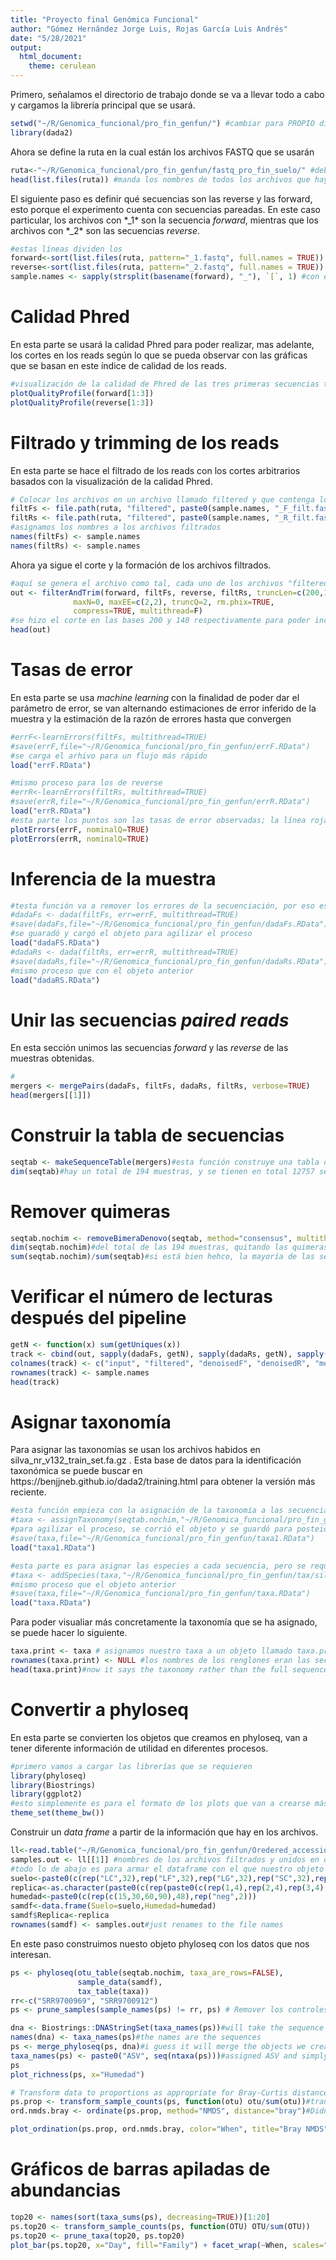---
title: "Proyecto final Genómica Funcional"
author: "Gómez Hernández Jorge Luis, Rojas García Luis Andrés"
date: "5/28/2021"
output: 
  html_document: 
    theme: cerulean
---


Primero, señalamos el directorio de trabajo donde se va a llevar todo a cabo y cargamos la librería principal que se usará.
```{r}
setwd("~/R/Genomica_funcional/pro_fin_genfun/") #cambiar para PROPIO directorio de trabajo
library(dada2)
```
Ahora se define la ruta en la cual están los archivos FASTQ que se usarán
```{r}
ruta<-"~/R/Genomica_funcional/pro_fin_genfun/fastq_pro_fin_suelo/" #debe de cambiarse segpun el usuario y su localización de sus archivos
head(list.files(ruta)) #manda los nombres de todos los archivos que hay en esa ruta
```
El siguiente paso es definir qué secuencias son las reverse y las forward, esto porque el experimento cuenta con secuencias pareadas. En este caso particular, los archivos con *_1* son la secuencia *forward*, mientras que los archivos con *_2* son las secuencias *reverse*.
```{r}
#estas líneas dividen los 
forward<-sort(list.files(ruta, pattern="_1.fastq", full.names = TRUE))
reverse<-sort(list.files(ruta, pattern="_2.fastq", full.names = TRUE))
sample.names <- sapply(strsplit(basename(forward), "_"), `[`, 1) #con esta línea tenemos los nombres de las muestras sin la clasificación de forward y reverse. Separa y selecciona según la función sapply, tomamos el primer fragmento de la separación
```
# Calidad Phred
En esta parte se usará la calidad Phred para poder realizar, mas adelante, los cortes en los reads según lo que se pueda observar con las gráficas que se basan en este índice de calidad de los reads.
```{r}
#visualización de la calidad de Phred de las tres primeras secuencias tanto de forward como de reverse
plotQualityProfile(forward[1:3])
plotQualityProfile(reverse[1:3])
```
# Filtrado y trimming de los reads
En esta parte se hace el filtrado de los reads con los cortes arbitrarios basados con la visualización de la calidad Phred.
```{r}
# Colocar los archivos en un archivo llamado filtered y que contenga los forward y reverse compresos en gz
filtFs <- file.path(ruta, "filtered", paste0(sample.names, "_F_filt.fastq.gz"))
filtRs <- file.path(ruta, "filtered", paste0(sample.names, "_R_filt.fastq.gz"))
#asignamos los nombres a los archivos filtrados
names(filtFs) <- sample.names
names(filtRs) <- sample.names
```
Ahora ya sigue el corte y la formación de los archivos filtrados.
```{r}
#aquí se genera el archivo como tal, cada uno de los archivos "filtered" de la parte anterior ahora existe con la información obtenida aquí, ya son las secuencias filtradas con los cortes arbitrarios que se desearon.
out <- filterAndTrim(forward, filtFs, reverse, filtRs, truncLen=c(200,140),
              maxN=0, maxEE=c(2,2), truncQ=2, rm.phix=TRUE, 
              compress=TRUE, multithread=F)
#se hizo el corte en las bases 200 y 140 respectivamente para poder incluir solo aquellas secuencias que sin duda son de buena calidad
head(out)
```
# Tasas de error
En esta parte se usa *machine learning* con la finalidad de poder dar el parámetro de error, se van alternando estimaciones de error inferido de la muestra y la estimación de la razón de errores hasta que convergen
```{r}
#errF<-learnErrors(filtFs, multithread=TRUE)
#save(errF,file="~/R/Genomica_funcional/pro_fin_genfun/errF.RData")
#se carga el arhivo para un flujo más rápido
load("errF.RData")

#mismo proceso para los de reverse
#errR<-learnErrors(filtRs, multithread=TRUE)
#save(errR,file="~/R/Genomica_funcional/pro_fin_genfun/errR.RData")
load("errR.RData")
#esta parte los puntos son las tasas de error observadas; la línea roja es la tasa de error esperada
plotErrors(errF, nominalQ=TRUE)
plotErrors(errR, nominalQ=TRUE)
```
# Inferencia de la muestra

```{r}
#testa función va a remover los errores de la secuenciación, por eso es que se calculó el error previamente, anos ayudará a describir la comunidad
#dadaFs <- dada(filtFs, err=errF, multithread=TRUE)
#save(dadaFs,file="~/R/Genomica_funcional/pro_fin_genfun/dadaFs.RData")
#se guaradó y cargó el objeto para agilizar el proceso
load("dadaFS.RData")
#dadaRs <- dada(filtRs, err=errR, multithread=TRUE)
#save(dadaRs,file="~/R/Genomica_funcional/pro_fin_genfun/dadaRs.RData")
#mismo proceso que con el objeto anterior
load("dadaRS.RData")
```
# Unir las secuencias *paired reads*
En esta sección unimos las secuencias *forward* y las *reverse* de las muestras obtenidas.
```{r}
#
mergers <- mergePairs(dadaFs, filtFs, dadaRs, filtRs, verbose=TRUE)
head(mergers[[1]])
```

# Construir la tabla de secuencias

```{r}
seqtab <- makeSequenceTable(mergers)#esta función construye una tabla de secuencias, análoga a una tabla de OTU's, a partir de la lista de las muestras
dim(seqtab)#hay un total de 194 muestras, y se tienen en total 12757 secuencias
```

# Remover quimeras

```{r}
seqtab.nochim <- removeBimeraDenovo(seqtab, method="consensus", multithread=TRUE, verbose=TRUE)#después de quitar el ruido, se deben de quitar las quimeras que quedaron. las quimeras son secuencias que fueron unidas de manera incorrecta, se genera una tabla ya sin quimeras
dim(seqtab.nochim)#del total de las 194 muestras, quitando las quimeras, quedan 2678 secuencias
sum(seqtab.nochim)/sum(seqtab)#si está bien hehco, la mayoría de las secuencias deben de quedar y el valor de esta operación debe de ser cercano a uno. En este caso el valor es de 0.9987378
```

# Verificar el número de lecturas después del pipeline

```{r}
getN <- function(x) sum(getUniques(x))
track <- cbind(out, sapply(dadaFs, getN), sapply(dadaRs, getN), sapply(mergers, getN), rowSums(seqtab.nochim))#esto permite ver la cantidad de reads y secuencias únicas con las que empezamos y cuántas se han retirado cada paso. Parece estar bien ya que no se han perdido muchos reads
colnames(track) <- c("input", "filtered", "denoisedF", "denoisedR", "merged", "nonchim")
rownames(track) <- sample.names
head(track)
```
# Asignar taxonomía

Para asignar las taxonomías se usan los archivos habidos en silva_nr_v132_train_set.fa.gz . Esta base de datos para la identificación taxonómica se puede buscar en https://benjjneb.github.io/dada2/training.html para obtener la versión más reciente.
```{r}
#esta función empieza con la asignación de la taxonomía a las secuencias dado el amplicon usado, igual usa una serie de secuencias de entrenamiento con taxonomía conocida para asignar correctamente las muestras usadas
#taxa <- assignTaxonomy(seqtab.nochim,"~/R/Genomica_funcional/pro_fin_genfun/tax/silva_nr_v132_train_set.fa.gz", multithread=T)
#para agilizar el proceso, se corrió el objeto y se guardó para posteiormente solo cargarse
#save(taxa,file="~/R/Genomica_funcional/pro_fin_genfun/taxa1.RData")
load("taxa1.RData")
```

```{r}
#esta parte es para asignar las especies a cada secuencia, pero se requiere cumplir con ciertos criterios para que pueda asignarse, para ver los parámetros que se deben de cumplir hay que checar la dacumentación
#taxa <- addSpecies(taxa,"~/R/Genomica_funcional/pro_fin_genfun/tax/silva_species_assignment_v132.fa.gz")
#mismo proceso que el objeto anterior
#save(taxa,file="~/R/Genomica_funcional/pro_fin_genfun/taxa.RData")
load("taxa.RData")
```
Para poder visualiar más concretamente la taxonomía que se ha asignado, se puede hacer lo siguiente.
```{r}
taxa.print <- taxa # asignamos nuestro taxa a un objeto llamado taxa.print para modificar
rownames(taxa.print) <- NULL #los nombres de los renglones eran las secuencias enteras, entonces se remueven
head(taxa.print)#now it says the taxonomy rather than the full sequence and the taxonomy
```

# Convertir a phyloseq
En esta parte se convierten los objetos que creamos en phyloseq, van a tener diferente información de utilidad en diferentes procesos.
```{r}
#primero vamos a cargar las librerías que se requieren
library(phyloseq)
library(Biostrings)
library(ggplot2)
#esto simplemente es para el formato de los plots que van a crearse más adelante
theme_set(theme_bw())
```
Construir un *data frame* a partir de la información que hay en los archivos.
```{r}
ll<-read.table("~/R/Genomica_funcional/pro_fin_genfun/Oredered_accessions.txt")#archivo con los nombres de los accesos ordenados de cada muestra
samples.out <- ll[[1]] #nombres de los archivos filtrados y unidos en orden
#todo lo de abajo es para armar el dataframe con el que nuestro objeto de phyloseq va a basarse
suelo<-paste0(c(rep("LC",32),rep("LF",32),rep("LG",32),rep("SC",32),rep("SF",32),rep("SG",32), rep("neg",2)))
replica<-as.character(paste0(c(rep(paste0(c(rep(1,4),rep(2,4),rep(3,4),rep(4,4))),12),rep("neg",2))))
humedad<-paste0(c(rep(c(15,30,60,90),48),rep("neg",2)))
samdf<-data.frame(Suelo=suelo,Humedad=humedad)
samdf$Replica<-replica
rownames(samdf) <- samples.out#just renames to the file names
```
En este paso construimos nuesto objeto phyloseq con los datos que nos interesan.
```{r}
ps <- phyloseq(otu_table(seqtab.nochim, taxa_are_rows=FALSE), 
               sample_data(samdf), 
               tax_table(taxa))
rr<-c("SRR9700969", "SRR9700912")
ps <- prune_samples(sample_names(ps) != rr, ps) # Remover los controles negativos
```


```{r}
dna <- Biostrings::DNAStringSet(taxa_names(ps))#will take the sequence as the taxa names, and then will take thos sequences as dna strings so we don't lose info
names(dna) <- taxa_names(ps)#the names are the sequences
ps <- merge_phyloseq(ps, dna)#i guess it will merge the objects we created into one with the all the information
taxa_names(ps) <- paste0("ASV", seq(ntaxa(ps)))#assigned ASV and simply numbered, those are the new taxa names
ps
plot_richness(ps, x="Humedad")
```




```{r}
# Transform data to proportions as appropriate for Bray-Curtis distances
ps.prop <- transform_sample_counts(ps, function(otu) otu/sum(otu))#transforms the sample counts of a taxa abundance matrix according to a user-provided function
ord.nmds.bray <- ordinate(ps.prop, method="NMDS", distance="bray")#Didn't really get it
```

```{r}
plot_ordination(ps.prop, ord.nmds.bray, color="When", title="Bray NMDS")
```


# Gráficos de barras apiladas de abundancias

```{r}
top20 <- names(sort(taxa_sums(ps), decreasing=TRUE))[1:20]
ps.top20 <- transform_sample_counts(ps, function(OTU) OTU/sum(OTU))
ps.top20 <- prune_taxa(top20, ps.top20)
plot_bar(ps.top20, x="Day", fill="Family") + facet_wrap(~When, scales="free_x")
```





